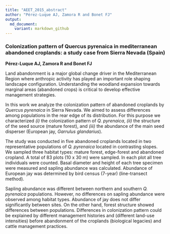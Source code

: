 ```yaml
---
title: "AEET_2015_abstract"
author: "Pérez-Luque AJ, Zamora R and Bonet FJ"
output: 
  md_document:
    variant: markdown_github
---
```


### Colonization pattern of Quercus pyrenaica in mediterranean abandoned croplands: a study case from Sierra Nevada (Spain)

**Pérez-Luque AJ, Zamora R and Bonet FJ** 

Land abandonment is a major global change driver in the Mediterranean Region where anthropic activity has played an important role shaping landscape configuration. Understanding the woodland expansion towards marginal areas (abandoned crops) is critical to develop effective management strategies. 

In this work we analyze the colonization pattern of abandoned croplands by *Quercus pyrenaica* in Sierra Nevada. We aimed to assess differences among populations in the rear edge of its distribution. For this purpose we characterized *(i)* the colonization pattern of *Q. pyrenaica*, *(ii)* the structure of the seed source (mature forest), and *(iii)* the abundance of the main seed disperser (European jay, *Garrulus glandarius*). 

The study was conducted in five abandoned croplands located in two representative populations of *Q. pyrenaica* located in contrasting slopes. We sampled three habitat types: mature forest, edge-forest and abandoned cropland. A total of 83 plots (10 x 30 m) were sampled. In each plot all tree individuals were counted. Basal diameter and height of each tree specimen were measured and sapling abundance was calculated. Abundance of European jay was determined by bird census (7-year) (line-transect method). 

Sapling abundance was different between northern and southern *Q. pyrenaica* populations. However, no differences on sapling abundance were observed among habitat types. Abundance of jay does not differ significantly between sites. On the other hand, forest structure showed differences between populations. Differences in colonization pattern could be explained by different management histories and (different land-use intensities) before abandonment of the croplands (biological legacies) and cattle management practices. 
